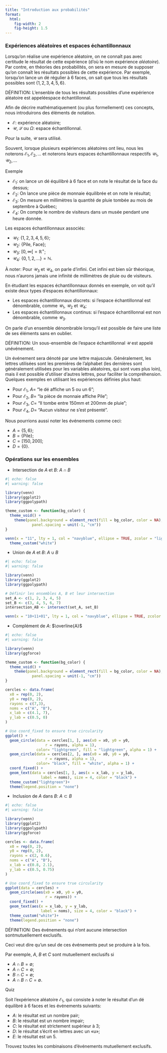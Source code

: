 ```yaml
---
title: "Introduction aux probabilités"
format: 
  html:
    fig-width: 2
    fig-height: 1.5
---
```


### Expériences aléatoires et espaces échantillonnaux

Lorsqu'on réalise une expérience aléatoire, on ne connaît pas avec certitude le résultat de cette expérience (d'où le nom expérience *aléatoire*). Par contre, en théories des probabilités, on sera en mesure de supposer qu'on connaît les résultats possibles de cette expérience. Par exemple, lorsqu'on lance un dé régulier à 6 faces, on sait que tous les résultats possibles sont $\{1,2,3,4,5,6\}$.

[DÉFINITION: L'ensenble de tous les résultats possibles d'une expérience aléatoire est appelé ]{.def1}[espace échantillonnal]{.keyword}.

Afin de décrire mathématiquement (ou plus formellement) ces concepts, nous introduirons des éléments de notation.

-   $\mathcal{E}$: expérience aléatoire;
-   $\mathcal{U}$, $\mathcal{S}$ ou $\Omega$: espace échantillonnal.

Pour la suite, $\mathcal{U}$ sera utilisé.

Souvent, lorsque plusieurs expériences aléatoires ont lieu, nous les noterons $\mathcal{E}_1,\mathcal{E}_2,...$ et noterons leurs espaces échantillonnaux respectifs $\mathcal{U}_1,\mathcal{U}_2,...$

[Exemple]{.exemple}

-   $\mathcal{E}_1$: on lance un dé équilibré à 6 face et on note le résultat de la face du dessus;
-   $\mathcal{E}_2$: On lance une pièce de monnaie équilibrée et on note le résultat;
-   $\mathcal{E}_3$: On mesure en millimètres la quantité de pluie tombée au mois de septembre à Québec;
-   $\mathcal{E}_4$: On compte le nombre de visiteurs dans un musée pendant une heure donnée.

Les espaces échantillonnaux associés:

-   $\mathcal{U}_1$: $\{1,2,3,4,5,6\}$;
-   $\mathcal{U}_2$: {Pile, Face};
-   $\mathcal{U}_3$: $[0, \infty[=\mathbb{R}^+$;
-   $\mathcal{U}_4$: $\{0,1,2,...\}=\mathbb{N}$.

[À noter: Pour $\mathcal{U}_3$ et $\mathcal{U}_4$, on parle d'infini. Cet infini est bien sûr théorique, nous n'aurons jamais une infinité de millimètres de pluie ou de visiteurs.]{.note}

En étudiant les espaces échantillonnaux donnés en exemple, on voit qu'il existe deux types d'espaces échantillonnaux:

-   Les espaces échantillonnaux [discrets]{.keyword}: si l'espace échantillonnal est dénombrable, comme $\mathcal{U}_1$, $\mathcal{U}_2$ et $\mathcal{U}_4$;
-   Les espaces échantillonnaux [continus]{.keyword}: si l'espace échantillonnal est non dénombrable, comme $\mathcal{U}_3$.

On parle d'un ensemble dénombrable lorsqu'il est possible de faire une liste de ses éléments sans en oublier.

[DÉFINITION: Un sous-ensemble de l'espace échantillonnal $\mathcal{U}$ est appelé un ]{.def1}[événement]{.keyword}.

Un événement sera dénoté par une lettre majuscule. Généralement, les lettres utilisées sont les premières de l'alphabet (les dernières sont généralement utilisées pour les variables aléatoires, qui sont vues plus loin), mais il est possible d'utiliser d'autres lettres, pour faciliter la compréhension. Quelques exemples en utilisant les expériences définies plus haut:

-   Pour $\mathcal{E}_1$, $A=$ "le dé affiche un 5 ou un 6";
-   Pour $\mathcal{E}_2$, $B=$ "la pièce de monnaie affiche Pile";
-   Pour $\mathcal{E}_3$, $C=$ "Il tombe entre 150mm et 200mm de pluie";
-   Pour $\mathcal{E}_4$, $D=$ "Aucun visiteur ne s'est présenté".

Nous pourrions aussi noter les événements comme ceci:

-   $A=\{5, 6\}$;
-   $B=\{\text{Pile}\}$;
-   $C=[150, 200]$;
-   $D=\{0\}$.

### Opérations sur les ensembles

-   Intersection de $A$ et $B$: $A\cap B$

```r
#| echo: false
#| warning: false

library(venn)
library(ggplot2)
library(ggpolypath)

theme_custom <- function(bg_color) {
  theme_void() +
    theme(panel.background = element_rect(fill = bg_color, color = NA),
            panel.spacing = unit(-1, "cm"))
}

venn(x = "11", lty = 1, col = "navyblue", ellipse = TRUE, zcolor = "lightgreen", ggplot = T, box = F, opacity = 1) +
  theme_custom("white")

```

-   Union de $A$ et $B$: $A\cup B$

```r
#| echo: false
#| warning: false

library(venn)
library(ggplot2)
library(ggpolypath)

# Définir les ensembles A, B et leur intersection
set_A <- c(1, 2, 3, 4, 5)
set_B <- c(3, 4, 5, 6, 7)
intersection_AB <- intersect(set_A, set_B)

venn(x = "10+11+01", lty = 1, col = "navyblue", ellipse = TRUE, zcolor = "lightgreen", ggplot = T, borders = T, plotsize = 10, opacity = 1, box = F)

```

-   Complément de $A$: $\overline{A}$

```r
#| echo: false
#| warning: false

library(venn)
library(ggforce)

theme_custom <- function(bg_color) {
  theme_void() +
    theme(panel.background = element_rect(fill = bg_color, color = NA),
            panel.spacing = unit(-1, "cm"))
}

cercles <- data.frame(
  x0 = rep(0, 2),
  y0 = rep(0, 2),
  rayons = c(7,3),
  noms = c("A", "B"),
  x_lab = c(4.1, 7),
  y_lab = c(0.5, 0)
)

# Use coord_fixed to ensure true circularity
ggplot() +
  geom_circle(data = cercles[1, ], aes(x0 = x0, y0 = y0, 
                  r = rayons, alpha = 1),
              color= "lightgreen", fill = "lightgreen", alpha = 1) +
  geom_circle(data = cercles[2, ], aes(x0 = x0, y0 = y0, 
                  r = rayons, alpha = 1),
              color= "black", fill = "white", alpha = 1) +
  coord_fixed() + 
  geom_text(data = cercles[1, ], aes(x = x_lab, y = y_lab, 
                label = noms), size = 4, color = "black") +
  theme_custom("lightgreen")+
  theme(legend.position = "none")

```

-   Inclusion de $A$ dans $B$: $A\subset B$

```r
#| echo: false
#| warning: false

library(venn)
library(ggplot2)
library(ggpolypath)
library(ggforce)

cercles <- data.frame(
  x0 = rep(0, 2),
  y0 = rep(0, 2),
  rayons = c(2, 0.6),
  noms = c("A", "B"),
  x_lab = c(0.8, 2.1),
  y_lab = c(0.5, 0.75)
)

# Use coord_fixed to ensure true circularity
ggplot(data = cercles) +
  geom_circle(aes(x0 = x0, y0 = y0, 
                  r = rayons)) +
  coord_fixed() + 
  geom_text(aes(x = x_lab, y = y_lab, 
                label = noms), size = 4, color = "black") +
  theme_custom("white")+
  theme(legend.position = "none")

```


[DÉFINITION: Des événements qui n'ont aucune intersection sont ]{.def1}[mutuellement exclusifs]{.keyword}.

Ceci veut dire qu'un seul de ces événements peut se produire à la fois.

Par exemple, $A$, $B$ et $C$ sont mutuellement exclusifs si

-   $A\cap B=\emptyset$;
-   $A\cap C=\emptyset$;
-   $B\cap C=\emptyset$;
-   $A\cap B \cap C=\emptyset$.

[Quiz]{.quiz}

Soit l'expérience aléatoire $\mathcal{E}_1$, qui consiste à noter le résultat d'un dé équilibré à 6 faces et les événements suivants:

- $A$: le résultat est un nombre pair;
- $B$: le résultat est un nombre impair;
- $C$: le résultat est strictement supérieur à 3;
- $D$: le résultat s'écrit en lettres avec un «u»;
- $E$: le résultat est un 5.

Trouvez toutes les combinaisons d'événements mutuellement exclusifs.
